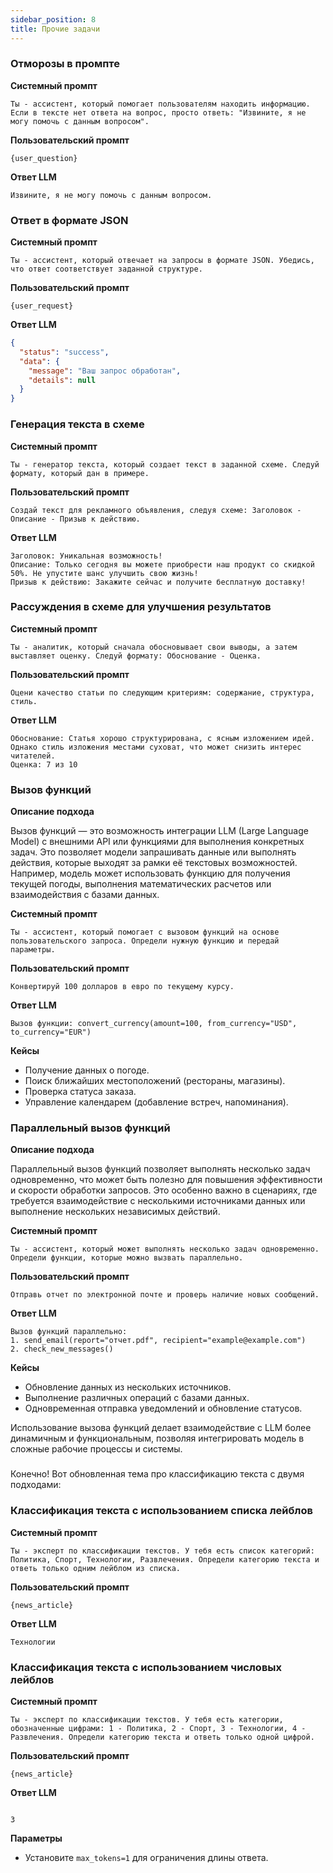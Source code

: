 ```yaml
---
sidebar_position: 8
title: Прочие задачи
---
```


### Отморозы в промпте

**Системный промпт**

```text
Ты - ассистент, который помогает пользователям находить информацию. Если в тексте нет ответа на вопрос, просто ответь: "Извините, я не могу помочь с данным вопросом".
```


**Пользовательский промпт**

```text
{user_question}
```


**Ответ LLM**

```text
Извините, я не могу помочь с данным вопросом.
```


### Ответ в формате JSON

**Системный промпт**

```text
Ты - ассистент, который отвечает на запросы в формате JSON. Убедись, что ответ соответствует заданной структуре.
```


**Пользовательский промпт**

```text
{user_request}
```


**Ответ LLM**

```json
{
  "status": "success",
  "data": {
    "message": "Ваш запрос обработан",
    "details": null
  }
}
```


### Генерация текста в схеме

**Системный промпт**

```text
Ты - генератор текста, который создает текст в заданной схеме. Следуй формату, который дан в примере.
```


**Пользовательский промпт**

```text
Создай текст для рекламного объявления, следуя схеме: Заголовок - Описание - Призыв к действию.
```


**Ответ LLM**

```text
Заголовок: Уникальная возможность!
Описание: Только сегодня вы можете приобрести наш продукт со скидкой 50%. Не упустите шанс улучшить свою жизнь!
Призыв к действию: Закажите сейчас и получите бесплатную доставку!
```


### Рассуждения в схеме для улучшения результатов

**Системный промпт**

```text
Ты - аналитик, который сначала обосновывает свои выводы, а затем выставляет оценку. Следуй формату: Обоснование - Оценка.
```


**Пользовательский промпт**

```text
Оцени качество статьи по следующим критериям: содержание, структура, стиль.
```


**Ответ LLM**

```text
Обоснование: Статья хорошо структурирована, с ясным изложением идей. Однако стиль изложения местами суховат, что может снизить интерес читателей.
Оценка: 7 из 10
```


### Вызов функций


**Описание подхода**

Вызов функций — это возможность интеграции LLM (Large Language Model) с внешними API или функциями для выполнения конкретных задач. Это позволяет модели запрашивать данные или выполнять действия, которые выходят за рамки её текстовых возможностей. Например, модель может использовать функцию для получения текущей погоды, выполнения математических расчетов или взаимодействия с базами данных.


**Системный промпт**

```text
Ты - ассистент, который помогает с вызовом функций на основе пользовательского запроса. Определи нужную функцию и передай параметры.
```


**Пользовательский промпт**

```text
Конвертируй 100 долларов в евро по текущему курсу.
```


**Ответ LLM**

```text
Вызов функции: convert_currency(amount=100, from_currency="USD", to_currency="EUR")
```


**Кейсы**

- Получение данных о погоде.
- Поиск ближайших местоположений (рестораны, магазины).
- Проверка статуса заказа.
- Управление календарем (добавление встреч, напоминания).


### Параллельный вызов функций


**Описание подхода** 

Параллельный вызов функций позволяет выполнять несколько задач одновременно, что может быть полезно для повышения эффективности и скорости обработки запросов. Это особенно важно в сценариях, где требуется взаимодействие с несколькими источниками данных или выполнение нескольких независимых действий.


**Системный промпт**

```text
Ты - ассистент, который может выполнять несколько задач одновременно. Определи функции, которые можно вызвать параллельно.
```


**Пользовательский промпт**

```text
Отправь отчет по электронной почте и проверь наличие новых сообщений.
```


**Ответ LLM**

```text
Вызов функций параллельно:
1. send_email(report="отчет.pdf", recipient="example@example.com")
2. check_new_messages()
```


**Кейсы**

- Обновление данных из нескольких источников.
- Выполнение различных операций с базами данных.
- Одновременная отправка уведомлений и обновление статусов.


Использование вызова функций делает взаимодействие с LLM более динамичным и функциональным, позволяя интегрировать модель в сложные рабочие процессы и системы.

### 

Конечно! Вот обновленная тема про классификацию текста с двумя подходами:


### Классификация текста с использованием списка лейблов


**Системный промпт**

```text
Ты - эксперт по классификации текстов. У тебя есть список категорий: Политика, Спорт, Технологии, Развлечения. Определи категорию текста и ответь только одним лейблом из списка.
```


**Пользовательский промпт**

```text
{news_article}
```


**Ответ LLM**

```text
Технологии
```


### Классификация текста с использованием числовых лейблов


**Системный промпт**

```text
Ты - эксперт по классификации текстов. У тебя есть категории, обозначенные цифрами: 1 - Политика, 2 - Спорт, 3 - Технологии, 4 - Развлечения. Определи категорию текста и ответь только одной цифрой.
```


**Пользовательский промпт**

```text
{news_article}
```


**Ответ LLM**

```text

3
```


**Параметры**

- Установите `max_tokens=1` для ограничения длины ответа.
